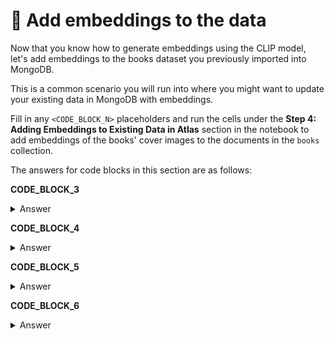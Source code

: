 # 👐 Add embeddings to the data

Now that you know how to generate embeddings using the CLIP model, let's add embeddings to the books dataset you previously imported into MongoDB.

This is a common scenario you will run into where you might want to update your existing data in MongoDB with embeddings. 

Fill in any `<CODE_BLOCK_N>` placeholders and run the cells under the **Step 4: Adding Embeddings to Existing Data in Atlas** section in the notebook to add embeddings of the books' cover images to the documents in the `books` collection.

The answers for code blocks in this section are as follows:

**CODE_BLOCK_3**

<details>
<summary>Answer</summary>
<div>

```python
collection.find({})
```

</div>
</details>

**CODE_BLOCK_4**

<details>
<summary>Answer</summary>
<div>

```python
get_embedding(content, "image")
```

</div>
</details>

**CODE_BLOCK_5**

<details>
<summary>Answer</summary>
<div>

```python
{"$set": {embedding_field: embedding}}
```

</div>
</details>

**CODE_BLOCK_6**

<details>
<summary>Answer</summary>
<div>

```python
collection.update_one(filter, update)
```

</div>
</details>
